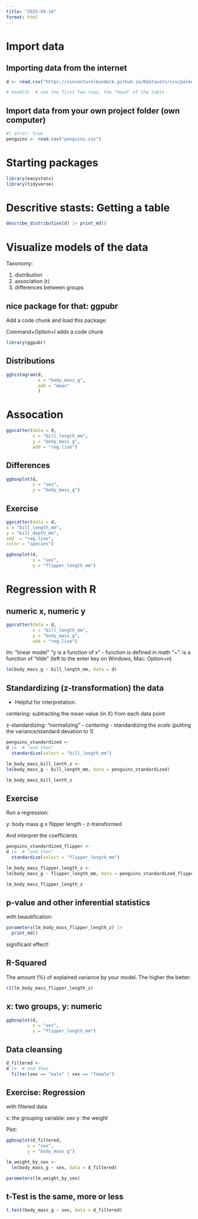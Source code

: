 ```yaml
---
title: "2025-09-16"
format: html
---
```



# Import data

## Importing data from the internet

```r
d <- read.csv("https://vincentarelbundock.github.io/Rdatasets/csv/palmerpenguins/penguins.csv")

# head(d)  # see the first few rows, the "head" of the table
```


## Import data from your own project folder (own computer)


```r
#| error: true
penguins <- read.csv("penguins.csv")
```



# Starting packages

```r
library(easystats)
library(tidyverse)
```


# Descritive stasts: Getting a table

```r
describe_distribution(d) |> print_md()
```


# Visualize models of the data


Taxonomy:

1. distribution
2. association (r)
3. differences between groups



## nice package for that: ggpubr

Add a code chunk and load this package:

Command+Option+I adds a code chunk
```r
library(ggpubr)
```


## Distributions

```r
gghistogram(d, 
            x = "body_mass_g",
            add = "mean"
            )

```

# Assocation

```r
ggscatter(data = d, 
          x = "bill_length_mm",
          y = "body_mass_g",
          add = "reg.line")
```


## Differences

```r
ggboxplot(d, 
          x = "sex",
          y = "body_mass_g")
```



## Exercise


```r
ggscatter(data = d,
x = "bill_length_mm", 
y = "bill_depth_mm",
add  = "reg.line",
color = "species")

```


```r
ggboxplot(d, 
          x = "sex",
          y = "flipper_length_mm")
```


# Regression with R


## numeric x, numeric y


```r
ggscatter(data = d, 
          x = "bill_length_mm",
          y = "body_mass_g",
          add = "reg.line")
```

lm: "linear model"
"y is a function of x" - function is defined in math
"~": is a function of "tilde" (left to the enter key on Windows, Mac: Option+n)

```r
lm(body_mass_g ~ bill_length_mm, data = d)
```

## Standardizing (z-transformation) the data 

- Helpful for interpretation.

centering: subtracting the mean value (in X) from each data point

z-standardizing: "normalizing" 
 - *centering*
 - standardizing the *scale* (putting the variance/standard devation to 1)

```r
penguins_standardized <- 
d |>  # "and then"  
  standardize(select = "bill_length_mm") 
```


```r
lm_body_mass_bill_lenth_z <- 
lm(body_mass_g ~ bill_length_mm, data = penguins_standardized)

lm_body_mass_bill_lenth_z
```


## Exercise

Run a regression:

y: body mass g
x flipper length - z-transformed

And interpret the coefficients



```r
penguins_standardized_flipper <- 
d |>  # "and then"  
  standardize(select = "flipper_length_mm") 
```


```r
lm_body_mass_flipper_length_z <- 
lm(body_mass_g ~ flipper_length_mm, data = penguins_standardized_flipper)

lm_body_mass_flipper_length_z
```

## p-value and other inferential statistics

with beautification: 

```r
parameters(lm_body_mass_flipper_length_z) |> 
  print_md()
```

significant effect!


## R-Squared

The amount (%) of explained variance by your model.
The higher the better.


```r
r2(lm_body_mass_flipper_length_z)
```


## x: two groups, y: numeric



```r
ggboxplot(d, 
          x = "sex",
          y = "flipper_length_mm")
```




## Data cleansing


```r
d_filtered <- 
d |>  # and then
  filter(sex == "male" | sex == "female")
```


## Exercise: Regression

with filtered data

x: the grouping variable: sex
y: the weight

Plot:

```r
ggboxplot(d_filtered, 
        x = "sex",
        y = "body_mass_g")
```


```r
lm_weight_by_sex <-
  lm(body_mass_g ~ sex, data = d_filtered)

parameters(lm_weight_by_sex)
```

## t-Test is the same, more or less

```r
t.test(body_mass_g ~ sex, data = d_filtered)
```


